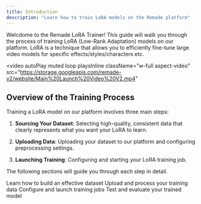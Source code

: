 ```yaml
---
title: Introduction
description: "Learn how to train LoRA models on the Remade platform"
---
```


Welcdome to the Remade LoRA Trainer! This guide will walk you through the process of training LoRA (Low-Rank Adaptation) models on our platform. LoRA is a technique that allows you to efficiently fine-tune large video models for specific effects/styles/characters etc.

<video
  autoPlay
  muted
  loop
  playsInline
  className="w-full aspect-video"
  src="https://storage.googleapis.com/remade-v2/website/Main%20Launch%20Video%20V2.mp4"
></video>

## Overview of the Training Process

Training a LoRA model on our platform involves three main steps:

1. **Sourcing Your Dataset**: Selecting high-quality, consistent data that clearly represents what you want your LoRA to learn.

2. **Uploading Data**: Uploading your dataset to our platform and configuring preprocessing settings.

3. **Launching Training**: Configuring and starting your LoRA training job.

The following sections will guide you through each step in detail.

<CardGroup cols={3}>
  <Card
    title="Source Dataset"
    icon="database"
    href="/lora-training/sourcing-dataset"
  >
    Learn how to build an effective dataset
  </Card>
  <Card
    title="Upload Data"
    icon="cloud-arrow-up"
    href="/lora-training/uploading-data"
  >
    Upload and process your training data
  </Card>
  <Card title="Train LoRA" icon="gear" href="/lora-training/training-job">
    Configure and launch training jobs
  </Card>
  <Card title="Test LoRA" icon="gear" href="/lora-training/testing-lora">
    Test and evaluate your trained model
  </Card>
</CardGroup>
